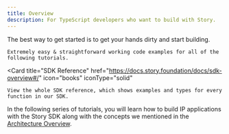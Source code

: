 ```yaml
---
title: Overview
description: For TypeScript developers who want to build with Story.
---
```


The best way to get started is to get your hands dirty and start building.

<CardGroup cols={2}>
  <Card
    title="Working Code Examples"
    href="https://github.com/storyprotocol/typescript-tutorial"
    icon="thumbs-up"
    iconType="solid"
    
  >
    Extremely easy & straightforward working code examples for all of the following tutorials.
  </Card>

  <Card
    title="SDK Reference"
    href="https://docs.story.foundation/docs/sdk-overview#/"
    icon="books"
    iconType="solid"
    
  >
    View the whole SDK reference, which shows examples and types for every function in our SDK.
  </Card>
</CardGroup>

In the following series of tutorials, you will learn how to build IP applications with the Story SDK along with the concepts we mentioned in the [Architecture Overview](/developers/overview).
